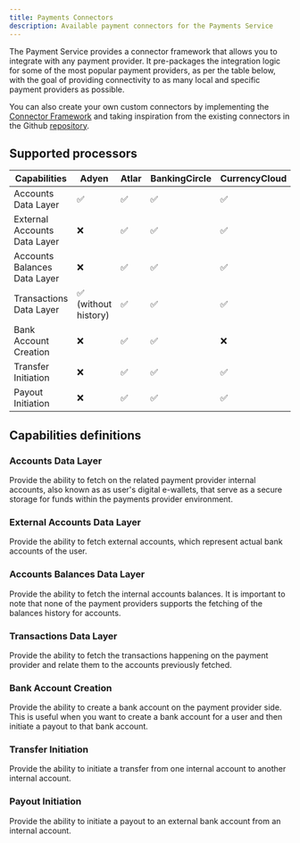 ```yaml
---
title: Payments Connectors
description: Available payment connectors for the Payments Service
---
```


The Payment Service provides a connector framework that allows you to integrate with any payment provider. It pre-packages the integration logic for some of the most popular payment providers, as per
the table below, with the goal of providing connectivity to as many local and specific payment providers as possible.

You can also create your own custom connectors by implementing the [Connector Framework](../connectors/framework.mdx) and taking inspiration from the existing connectors in the Github
[repository](https://github.com/formancehq/stack/tree/main/components/payments/internal/app/connectors).

## Supported processors

| Capabilities                 | Adyen                | Atlar | BankingCircle | CurrencyCloud | Mangopay | Modulr | Moneycorp | Stripe | Wise |
| ---------------------------- | -------------------- | ----- | ------------- | ------------- | -------- | ------ | --------- | ------ | ---- |
| Accounts Data Layer          | ✅                   | ✅    | ✅            | ✅            | ✅       | ✅     | ✅        | ✅     | ✅   |
| External Accounts Data Layer | ❌                   | ✅    | ✅            | ✅            | ✅       | ✅     | ✅        | ✅     | ✅   |
| Accounts Balances Data Layer | ❌                   | ✅    | ✅            | ✅            | ✅       | ✅     | ✅        | ✅     | ✅   |
| Transactions Data Layer      | ✅ (without history) | ✅    | ✅            | ✅            | ✅       | ✅     | ✅        | ✅     | ✅   |
| Bank Account Creation        | ❌                   | ✅    | ✅            | ❌            | ✅       | ❌     | ❌        | ❌     | ❌   |
| Transfer Initiation          | ❌                   | ✅    | ✅            | ✅            | ✅       | ✅     | ✅        | ✅     | ✅   |
| Payout Initiation            | ❌                   | ✅    | ✅            | ✅            | ✅       | ✅     | ✅        | ✅     | ✅   |

## Capabilities definitions

### Accounts Data Layer

Provide the ability to fetch on the related payment provider internal accounts,
also known as as user's digital e-wallets, that serve as a secure storage for
funds within the payments provider environment.

### External Accounts Data Layer

Provide the ability to fetch external accounts, which represent actual bank
accounts of the user.

### Accounts Balances Data Layer

Provide the ability to fetch the internal accounts balances. It is important to
note that none of the payment providers supports the fetching of the balances
history for accounts.

### Transactions Data Layer

Provide the ability to fetch the transactions happening on the payment provider
and relate them to the accounts previously fetched.

### Bank Account Creation

Provide the ability to create a bank account on the payment provider side. This
is useful when you want to create a bank account for a user and then initiate
a payout to that bank account.

### Transfer Initiation

Provide the ability to initiate a transfer from one internal account to another
internal account.

### Payout Initiation

Provide the ability to initiate a payout to an external bank account from an
internal account.